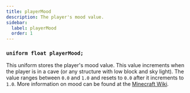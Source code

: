```yaml
---
title: playerMood
description: The player's mood value.
sidebar:
  label: playerMood
  order: 1
---
```


### `uniform float playerMood;`

This uniform stores the player's mood value. This value increments when the player is in a cave (or any structure with low block and sky light). The value ranges between `0.0` and `1.0` and resets to `0.0` after it increments to `1.0`. More information on mood can be found at the [Minecraft Wiki](https://minecraft.wiki/w/Ambience#Cave_ambience).